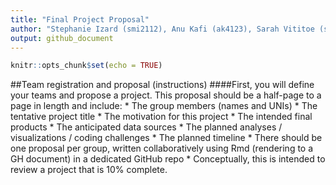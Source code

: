 ```yaml
---
title: "Final Project Proposal"
author: "Stephanie Izard (smi2112), Anu Kafi (ak4123), Sarah Vititoe (sev2125)"
output: github_document
---
```


```r
knitr::opts_chunk$set(echo = TRUE)
```

##Team registration and proposal (instructions)
####First, you will define your teams and propose a project. This proposal should be a half-page to a page in length and include:
* The group members (names and UNIs)
* The tentative project title
* The motivation for this project
* The intended final products
* The anticipated data sources
* The planned analyses / visualizations / coding challenges
* The planned timeline
* There should be one proposal per group, written collaboratively using Rmd (rendering to a GH document) in a dedicated GitHub repo 
* Conceptually, this is intended to review a project that is 10% complete.

